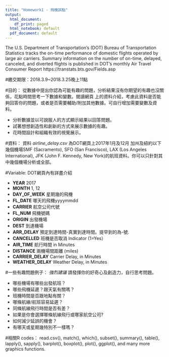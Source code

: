 ```yaml
---
title: "Homework1 - 飛機誤點"
output:
  html_document:
    df_print: paged
  html_notebook: default
  pdf_document: default
---
```

The U.S. Department of Transportation's (DOT) Bureau of Transportation Statistics tracks the on-time performance of domestic flights operated by large air carriers. Summary information on the number of on-time, delayed, canceled, and diverted flights is published in DOT's monthly Air Travel Consumer Report  https://transtats.bts.gov/Fields.asp


#繳交期限：2018.3.9~2018.3.25晚上11點

#目的：
從數據中提出你認為可能有趣的問題，分析結果沒有你期望的有趣也沒關係，花點時間思考一下數據和變數。閱讀網頁 
上的資料介紹，考慮此資料是否能夠回答你的問題，或者是否需要輔助/附加其他數據。可自行增加需要變數及資料。 

- 分析數據並以可說服人的方式顯示結果以回答問題。 
- 試著想想創造性和創新的方式來展示數據的有趣。 
- 花時間設計和組織有效的視覺展示。

#資料：
資料 *airline_delay.csv* 為DOT網頁上2017年1月及12月 加州及紐約以下幾個機場SMF (Sacramento), SFO (San Francisco), LAX (Los Angeles International), JFK (John F. Kennedy, New York)的航班資料。你可以只針對其中幾個機場分析或全部。

#Variable:
DOT網頁內有詳盡介紹

- **YEAR** 2017        
- **MONTH** 1, 12         
- **DAY_OF_WEEK** 星期幾的飛機
- **FL_DATE** 哪天的飛機yyyymmdd     
- **CARRIER** 航空公司代號      
- **FL_NUM**  飛機號碼     
- **ORIGIN**  出發機場      
- **DEST**    到達機場     
- **ARR_DELAY** 預定到達時間-真實到達時間。提早到的為-號.    
- **CANCELLED** 班機是否取消 Indicator (1=Yes）    
- **AIR_TIME**  航行時間 in Minutes    
- **DISTANCE** 兩機場間距離 (miles)    
- **CARRIER_DELAY** Carrier Delay, in Minutes
- **WEATHER_DELAY** Weather Delay, in Minutes


#一些有趣問題例子：
*強烈建議* 請發揮你的好奇心及創造力，自行思考問題。

- 哪些機場有哪些出發航班？ 
- 哪些飛機延遲？跟天氣有關嗎？
- 班機時間是否跟地點有關？
- 哪條航線/航班容易延遲？
- 同條航線飛行時間是否有差？
- 如果是你會選擇哪條航線飛行或哪家航空公司?
- 如何減少延誤的機會？ 
- 有哪天或星期幾特別不一樣嗎？

#相關R codes：
read.csv(), match(), which(), subset(), summary(), table(),  lapply(), sapply(), barplot(), boxplot(), plot(), ggplot(), and many more graphics functions. 
